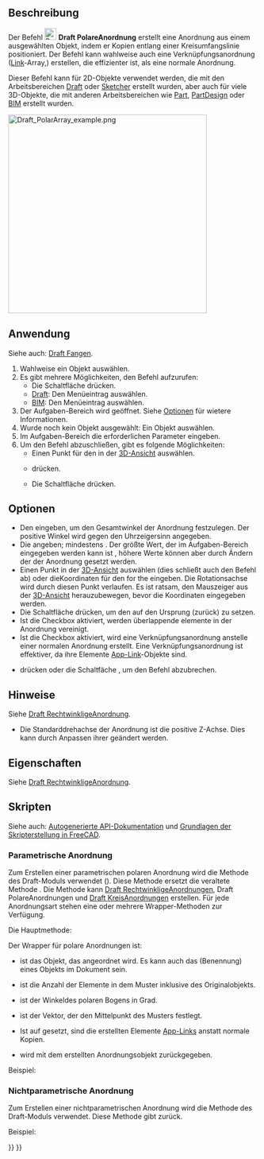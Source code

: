 <languages/>

{{Docnav/de
|[[Draft_OrthoArray/de|RechtwinkligeAnordnung]]
|[[Draft_CircularArray/de|KreisAnordnung]]
|[[Draft_Workbench/de|Draft]]
|IconL=Draft_OrthoArray.svg
|IconR=Draft_CircularArray.svg
|IconC=Workbench_Draft.svg
}}

{{GuiCommand/de
|Name=Draft PolarArray
|Name/de=Draft PolareAnordnung
|MenuLocation=Änderung → Anordnungswerkzeuge → Polare Anordnung<br>Bearbeiten → Polare Anordnung
|Workbenches=[[Draft_Workbench/de|Draft]], [[BIM_Workbench/de|BIM]]
|Version=0.19
|SeeAlso=[[Draft_OrthoArray/de|Draft RechtwinkligeAnordnung]], [[Draft_CircularArray/de|Draft KreisAnordnung]], [[Draft_PathArray/de|Draft PfadAnordnung]], [[Draft_PathLinkArray/de|Draft PfadVerknüpfungsanordnung]], [[Draft_PointArray/de|Draft Punktanordnung]], [[Draft_PointLinkArray/de|Draft PunktVerknüpfungsanordnung]]
}}

<span id="Description"></span>
==Beschreibung==

Der Befehl [[Image:Draft_PolarArray.svg|24px]] '''Draft PolareAnordnung''' erstellt eine Anordnung aus einem ausgewählten Objekt, indem er Kopien entlang einer Kreisumfangslinie positioniert. Der Befehl kann wahlweise auch eine Verknüpfungsanordnung ([[App_Link/de|Link]]-Array,) erstellen, die effizienter ist, als eine normale Anordnung.

Dieser Befehl kann für 2D-Objekte verwendet werden, die mit den Arbeitsbereichen [[Draft_Workbench/de|Draft]] oder [[Sketcher_Workbench/de|Sketcher]] erstellt wurden, aber auch für viele 3D-Objekte, die mit anderen Arbeitsbereichen wie [[Part_Workbench/de|Part]], [[PartDesign_Workbench/de|PartDesign]] oder [[BIM_Workbench/de|BIM]] erstellt wurden.

[[Image:Draft_PolarArray_example.png|400px]]
{{Caption|Draft PolareAnordnung}}

<span id="Usage"></span>
==Anwendung==

Siehe auch: [[Draft_Snap/de|Draft Fangen]].

# Wahlweise ein Objekt auswählen.
# Es gibt mehrere Möglichkeiten, den Befehl aufzurufen:
#* Die Schaltfläche {{Button|[[Image:Draft_PolarArray.svg|16px]] [[Draft_PolarArray/de|Polare Anordnung]]}} drücken.
#* [[Draft_Workbench/de|Draft]]: Den Menüeintrag {{MenuCommand|Änderung → Anordnungswerkzeuge → [[Image:Draft_PolarArray.svg|16px]] Polare Anordnung}} auswählen.
#* [[BIM_Workbench/de|BIM]]: Den Menüeintrag {{MenuCommand|Bearbeiten → [[Image:Draft_PolarArray.svg|16px]] Polare Anordnung}} auswählen. 
# Der Aufgaben-Bereich {{MenuCommand|Polare Anordnung}} wird geöffnet. Siehe [[#Optionen|Optionen]] für wietere Informationen.
# Wurde noch kein Objekt ausgewählt: Ein Objekt auswählen.
# Im Aufgaben-Bereich die erforderlichen Parameter eingeben.
# Um den Befehl abzuschließen, gibt es folgende Möglichkeiten:
#* Einen Punkt für den {{MenuCommand|Drehmittelpunkt}} in der [[3D_view/de|3D-Ansicht]] auswählen.
#* {{KEY|Enter}} drücken.
#* Die Schaltfläche {{Button|OK}} drücken.

<span id="Options"></span>
== Optionen ==

* Den {{MenuCommand|Polarwinkel}} eingeben, um den Gesamtwinkel der Anordnung festzulegen. Der positive Winkel wird gegen den Uhrzeigersinn angegeben.
* Die {{MenuCommand|Anzahl der Elemente}} angeben; mindestens {{Value|2}}. Der größte Wert, der im Aufgaben-Bereich eingegeben werden kann ist {{Value|99}}, höhere Werte können aber durch Ändern der {{PropertyData/de|Number Polar}} der Anordnung gesetzt werden.
* Einen Punkt in der [[3D_view/de|3D-Ansicht]] auswählen (dies schließt auch den Befehl ab) oder dieKoordinaten für den for the {{MenuCommand|Drehmittelpunkt}} eingeben. Die Rotationsachse wird durch diesen Punkt verlaufen. Es ist ratsam, den Mauszeiger aus der [[3D_view/de|3D-Ansicht]] herauzubewegen, bevor die Koordinaten eingegeben werden.
* Die Schaltfläche {{MenuCommand|Punkt zurücksetzen}} drücken, um den {{MenuCommand|Drehmittelpunkt}} auf den Ursprung (zurück) zu setzen.
* Ist die Checkbox {{MenuCommand|Vereinigung}} aktiviert, werden überlappende elemente in der Anordnung  vereinigt.
* Ist die Checkbox {{MenuCommand|Verknüpfungsanordnung}} aktiviert, wird eine Verknüpfungsanordnung anstelle einer normalen Anordnung erstellt. Eine Verknüpfungsanordnung ist effektiver, da ihre Elemente [[App_Link/de|App-Link]]-Objekte sind.
* {{KEY|Esc}} drücken oder die Schaltfäche {{Button|Cancel}}, um den Befehl abzubrechen.

<span id="Notes"></span>
==Hinweise==

Siehe [[Draft_OrthoArray/de#Hinweise|Draft RechtwinkligeAnordnung]].

* Die Standarddrehachse der Anordnung ist die positive Z-Achse. Dies kann durch Anpassen ihrer {{PropertyData/de|Axis}} geändert werden.

<span id="Properties"></span>
==Eigenschaften==

Siehe [[Draft_OrthoArray/de#Eigenschaften|Draft RechtwinkligeAnordnung]].

<span id="Scripting"></span>
== Skripten==

Siehe auch: [https://freecad.github.io/SourceDoc/ Autogenerierte API-Dokumentation] und [[FreeCAD_Scripting_Basics/de|Grundlagen der Skripterstellung in FreeCAD]].

<span id="Parametric_array"></span>
===Parametrische Anordnung===

Zum Erstellen einer parametrischen polaren Anordnung wird die Methode {{incode|make_array}} des Draft-Moduls verwendet ({{Version/de|0.19}}). Diese Methode ersetzt die veraltete Methode {{incode|makeArray}}. Die Methode {{incode|make_array}} kann [[Draft_OrthoArray/de|Draft RechtwinkligeAnordnungen]], Draft PolareAnordnungen und [[Draft_CircularArray/de|Draft KreisAnordnungen]] erstellen. Für jede Anordnungsart stehen eine oder mehrere Wrapper-Methoden zur Verfügung.

Die Hauptmethode:

{{Code|code=
array = make_array(base_object, arg1, arg2, arg3, arg4=None, arg5=None, arg6=None, use_link=True)
}}

Der Wrapper für polare Anordnungen ist:

{{Code|code=
array = make_polar_array(base_object,
                         number=5, angle=360, center=App.Vector(0, 0, 0),
                         use_link=True)
}}

* {{incode|base_object}} ist das Objekt, das angeordnet wird. Es kann auch das {{incode|Label}} (Benennung) eines Objekts im Dokument sein.
* {{incode|number}} ist die Anzahl der Elemente in dem Muster inklusive des Originalobjekts.
* {{incode|angle}} ist der Winkeldes polaren Bogens in Grad.
* {{incode|center}} ist der Vektor, der den Mittelpunkt des Musters festlegt.
* Ist {{incode|use_link}} auf {{incode|True}} gesetzt, sind die erstellten Elemente [[App_Link|App-Links]] anstatt normale Kopien.
* {{incode|array}} wird mit dem erstellten Anordnungsobjekt zurückgegeben.

Beispiel:

{{Code|code=
import FreeCAD as App
import Draft

doc = App.newDocument()

tri = Draft.make_polygon(3, 600)
center = App.Vector(-1600, 0, 0)

array = Draft.make_polar_array(tri, 8, 270, center)
doc.recompute()
}}

<span id="Non-parametric_array"></span>
===Nichtparametrische Anordnung===

Zum Erstellen einer nichtparametrischen Anordnung wird die Methode {{incode|array}} des Draft-Moduls verwendet. Diese Methode gibt {{incode|None}} zurück.

{{Code|code=
array(objectslist, center, angle, number)
}}

Beispiel:

{{Code|code=
import FreeCAD as App
import Draft

doc = App.newDocument()

tri = Draft.make_polygon(3, 600)
center = App.Vector(-1600, 0, 0)

Draft.array(tri, center, 270, 8)
doc.recompute()
}}


{{Docnav/de
|[[Draft_OrthoArray/de|RechtwinkligeAnordnung]]
|[[Draft_CircularArray/de|KreisAnordnung]]
|[[Draft_Workbench/de|Draft]]
|IconL=Draft_OrthoArray.svg
|IconR=Draft_CircularArray.svg
|IconC=Workbench_Draft.svg
}}

{{Draft Tools navi{{#translation:}}}}
{{Userdocnavi{{#translation:}}}}
